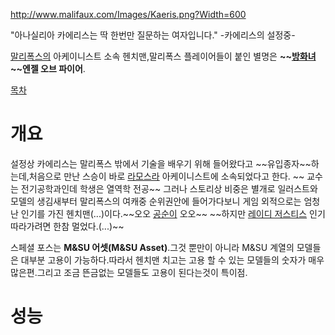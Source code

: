 http://www.malifaux.com/Images/Kaeris.png?Width=600

"아나실리아 카에리스는 딱 한번만 질문하는 여자입니다."
-카에리스의 설정중-

[[말리폭스]]의 아케이니스트 소속 헨치맨,말리폭스 플레이어들이 붙인 별명은 '''~~[[방화]]녀~~엔젤 오브 파이어'''.

[[목차]]

= 개요 =
설정상 카에리스는 말리폭스 밖에서 기술을 배우기 위해 들어왔다고 ~~유입종자~~하는데,처음으로 만난 스승이 바로 [[라모스]]라 아케이니스트에 소속되었다고 한다. ~~ 교수는 전기공학과인데 학생은 열역학 전공~~
그러나 스토리상 비중은 별개로 일러스트와 모델의 생김새부터 말리폭스의 여캐중 순위권안에 들어가다보니 게임 외적으로는 엄청난 인기를 가진 헨치맨(...)이다.~~오오 [[공순이]] 오오~~ ~~하지만 [[레이디 저스티스]] 인기 따라가려면 한참 멀었다.(...)~~

스페셜 포스는 '''M&SU 어셋(M&SU Asset)'''.그것 뿐만이 아니라 M&SU 계열의 모델들은 대부분 고용이 가능하다.따라서 헨치맨 치고는 고용 할 수 있는 모델들의 숫자가 매우 많은편.그리고 조금 뜬금없는 모델들도 고용이 된다는것이 특이점.

= 성능 =
